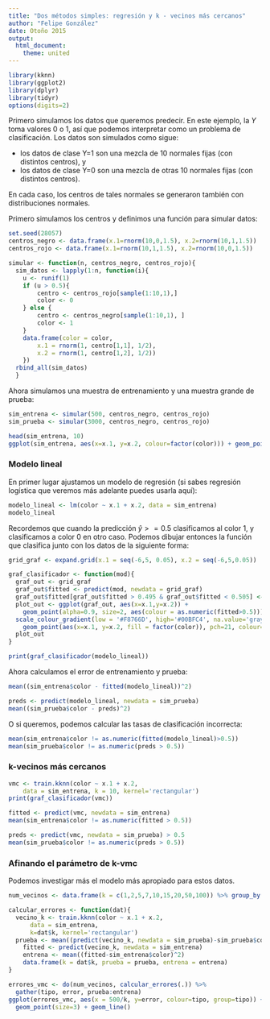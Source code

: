 ```yaml
---
title: "Dos métodos simples: regresión y k - vecinos más cercanos"
author: "Felipe González"
date: Otoño 2015
output: 
  html_document: 
    theme: united
---
```




```r
library(kknn)
library(ggplot2)
library(dplyr)
library(tidyr)
options(digits=2)
```




Primero simulamos los datos que queremos predecir. En este ejemplo, la $Y$ 
toma valores 0 o 1, así que podemos interpretar como un problema de clasificación. 
Los datos son simulados como sigue: 

- los datos de clase Y=1 son una mezcla de 10 normales fijas (con distintos centros), y 
- los datos de clase Y=0 son una mezcla de otras 10 normales fijas (con distintos centros). 

En cada caso, los centros de tales normales se generaron también con distribuciones normales.

Primero simulamos los centros y definimos una función para simular datos:

```r
set.seed(28057)
centros_negro <- data.frame(x.1=rnorm(10,0,1.5), x.2=rnorm(10,1,1.5))
centros_rojo <- data.frame(x.1=rnorm(10,1,1.5), x.2=rnorm(10,0,1.5))

simular <- function(n, centros_negro, centros_rojo){
  sim_datos <- lapply(1:n, function(i){
  	u <- runif(1)
  	if (u > 0.5){
  		centro <- centros_rojo[sample(1:10,1),]
  		color <- 0
  	} else {
  		centro <- centros_negro[sample(1:10,1), ]		
  		color <- 1
  	}
  	data.frame(color = color, 
  		x.1 = rnorm(1, centro[1,1], 1/2), 
  		x.2 = rnorm(1, centro[1,2], 1/2))
  	})
  rbind_all(sim_datos)
  }
```

Ahora simulamos una muestra de entrenamiento y una muestra grande de prueba:

```r
sim_entrena <- simular(500, centros_negro, centros_rojo)
sim_prueba <- simular(3000, centros_negro, centros_rojo)

head(sim_entrena, 10)
ggplot(sim_entrena, aes(x=x.1, y=x.2, colour=factor(color))) + geom_point()
```

### Modelo lineal

En primer lugar ajustamos un modelo de regresión (si sabes regresión logística que veremos más adelante
puedes usarla aquí):

```r
modelo_lineal <- lm(color ~ x.1 + x.2, data = sim_entrena)
modelo_lineal
```

Recordemos que cuando la predicción $\hat{y}>=0.5$ clasificamos al color 1, y clasificamos
a color 0 en otro caso. Podemos dibujar entonces la función que clasifica junto con los datos de la siguiente forma:

```r
grid_graf <- expand.grid(x.1 = seq(-6,5, 0.05), x.2 = seq(-6,5,0.05))

graf_clasificador <- function(mod){
  graf_out <- grid_graf
  graf_out$fitted <- predict(mod, newdata = grid_graf) 
  graf_out$fitted[graf_out$fitted > 0.495 & graf_out$fitted < 0.505] <- NA
  plot_out <- ggplot(graf_out, aes(x=x.1,y=x.2)) + 
	geom_point(alpha=0.9, size=2, aes(colour = as.numeric(fitted>0.5))) + 
  scale_colour_gradient(low = '#F8766D', high='#00BFC4', na.value='gray20') +
	geom_point(aes(x=x.1, y=x.2, fill = factor(color)), pch=21, colour='gray20', data=sim_entrena, size=3)
  plot_out
}

```

```r
print(graf_clasificador(modelo_lineal))
```

Ahora calculamos el error de entrenamiento y prueba:
```r
mean((sim_entrena$color - fitted(modelo_lineal))^2)
```

```r
preds <- predict(modelo_lineal, newdata = sim_prueba)
mean((sim_prueba$color - preds)^2)
```

O si queremos, podemos calcular las tasas de clasificación incorrecta:
```r
mean(sim_entrena$color != as.numeric(fitted(modelo_lineal)>0.5))
mean(sim_prueba$color != as.numeric(preds > 0.5))
```

### k-vecinos más cercanos

```r
vmc <- train.kknn(color ~ x.1 + x.2, 
	data = sim_entrena, k = 10, kernel='rectangular') 
print(graf_clasificador(vmc))

```

```r
fitted <- predict(vmc, newdata = sim_entrena)
mean(sim_entrena$color != as.numeric(fitted > 0.5))

```

```r
preds <- predict(vmc, newdata = sim_prueba) > 0.5
mean(sim_prueba$color != as.numeric(preds > 0.5))
```

### Afinando el parámetro de k-vmc

Podemos investigar más el modelo más apropiado para estos datos. 


```r
num_vecinos <- data.frame(k = c(1,2,5,7,10,15,20,50,100)) %>% group_by(k)

calcular_errores <- function(dat){
  vecino_k <- train.kknn(color ~ x.1 + x.2, 
      data = sim_entrena, 
      k=dat$k, kernel='rectangular')
  prueba <- mean((predict(vecino_k, newdata = sim_prueba)-sim_prueba$color)^2)
	fitted <- predict(vecino_k, newdata = sim_entrena)
	entrena <- mean((fitted-sim_entrena$color)^2)
	data.frame(k = dat$k, prueba = prueba, entrena = entrena)
}

errores_vmc <- do(num_vecinos, calcular_errores(.)) %>%
  gather(tipo, error, prueba:entrena)
ggplot(errores_vmc, aes(x = 500/k, y=error, colour=tipo, group=tipo)) + 
  geom_point(size=3) + geom_line() 
```
